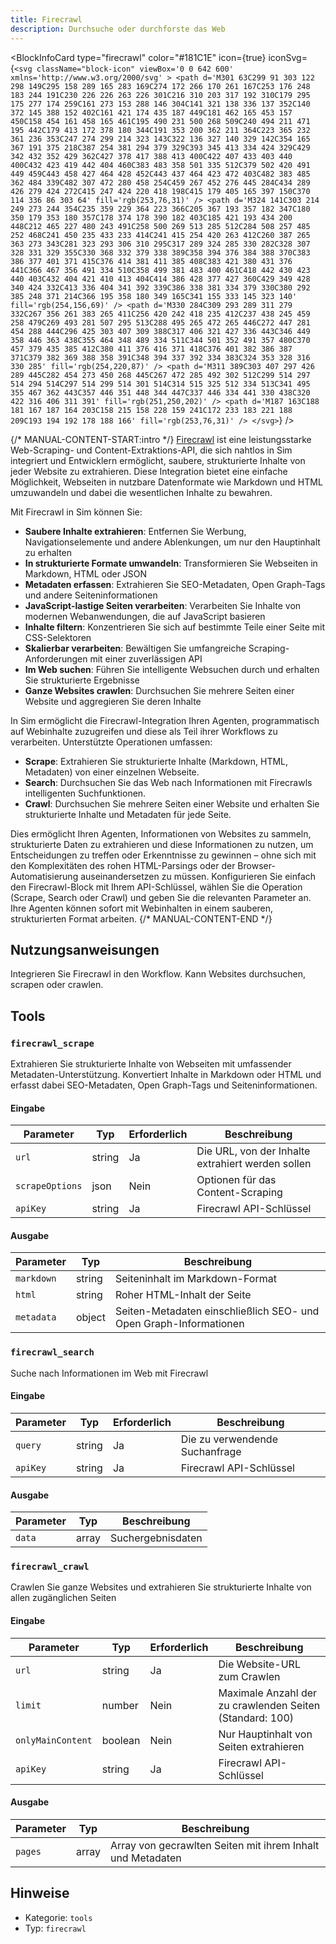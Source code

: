 ```yaml
---
title: Firecrawl
description: Durchsuche oder durchforste das Web
---
```



<BlockInfoCard 
  type="firecrawl"
  color="#181C1E"
  icon={true}
  iconSvg={`<svg className="block-icon" viewBox='0 0 642 600' xmlns='http://www.w3.org/2000/svg' >
      <path
        d='M301 63C299 91 303 122 298 149C295 158 289 165 283 169C274 172 266 170 261 167C253 176 248 183 244 191C230 226 226 263 226 301C216 310 203 317 192 310C179 295 175 277 174 259C161 273 153 288 146 304C141 321 138 336 137 352C140 372 145 388 152 402C161 421 174 435 187 449C181 462 165 453 157 450C158 454 161 458 165 461C195 490 231 500 268 509C240 494 211 471 195 442C179 413 172 378 180 344C191 353 200 362 211 364C223 365 232 361 236 353C247 274 299 214 323 143C322 136 327 140 329 142C354 165 367 191 375 218C387 254 381 294 379 329C393 345 413 334 424 329C429 342 432 352 429 362C427 378 417 388 413 400C422 407 433 403 440 400C432 423 419 442 404 460C383 483 358 501 335 512C379 502 420 491 449 459C443 458 427 464 428 452C443 437 464 423 472 403C482 383 485 362 484 339C482 307 472 280 458 254C459 267 452 276 445 284C434 289 426 279 424 272C415 247 424 220 418 198C415 179 405 165 397 150C370 114 336 86 303 64'
        fill='rgb(253,76,31)'
      />
      <path
        d='M324 141C303 214 249 273 244 354C235 359 229 364 223 366C205 367 193 357 182 347C180 350 179 353 180 357C178 374 178 390 182 403C185 421 193 434 200 448C212 465 227 480 243 491C258 500 269 513 285 512C284 508 257 485 252 468C241 450 235 433 233 414C241 415 254 420 263 412C260 387 265 363 273 343C281 323 293 306 310 295C317 289 324 285 330 282C328 307 328 331 329 355C330 368 332 379 338 389C358 394 376 384 388 370C383 386 377 401 371 415C376 414 381 411 385 408C383 421 380 431 376 441C366 467 356 491 334 510C358 499 381 483 400 461C418 442 430 423 440 403C432 404 421 410 413 404C414 386 428 377 427 360C429 349 428 340 424 332C413 336 404 341 392 339C386 338 381 334 379 330C380 292 385 248 371 214C366 195 358 180 349 165C341 155 333 145 323 140'
        fill='rgb(254,156,69)'
      />
      <path
        d='M330 284C309 293 289 311 279 332C267 356 261 383 265 411C256 420 242 418 235 412C237 438 245 459 258 479C269 493 281 507 295 513C288 495 265 472 265 446C272 447 281 454 288 444C296 425 303 407 309 388C317 406 321 427 336 443C346 449 358 446 363 438C355 464 348 489 334 511C344 501 352 491 357 480C370 457 379 435 385 412C380 411 376 416 371 418C376 401 382 386 387 371C379 382 369 388 358 391C348 394 337 392 334 383C324 353 328 316 330 285'
        fill='rgb(254,220,87)'
      />
      <path
        d='M311 389C303 407 297 426 289 445C282 454 273 450 268 445C267 472 285 492 302 512C299 514 297 514 294 514C297 514 299 514 301 514C314 515 325 512 334 513C341 495 355 467 362 443C357 446 351 448 344 447C337 446 334 441 330 438C320 422 316 406 311 391'
        fill='rgb(251,250,202)'
      />
      <path
        d='M187 163C188 181 167 187 164 203C158 215 158 228 159 241C172 233 183 221 188 209C193 194 192 178 188 166'
        fill='rgb(253,76,31)'
      />
    </svg>`}
/>

{/* MANUAL-CONTENT-START:intro */}
[Firecrawl](https://firecrawl.dev/) ist eine leistungsstarke Web-Scraping- und Content-Extraktions-API, die sich nahtlos in Sim integriert und Entwicklern ermöglicht, saubere, strukturierte Inhalte von jeder Website zu extrahieren. Diese Integration bietet eine einfache Möglichkeit, Webseiten in nutzbare Datenformate wie Markdown und HTML umzuwandeln und dabei die wesentlichen Inhalte zu bewahren.

Mit Firecrawl in Sim können Sie:

- **Saubere Inhalte extrahieren**: Entfernen Sie Werbung, Navigationselemente und andere Ablenkungen, um nur den Hauptinhalt zu erhalten
- **In strukturierte Formate umwandeln**: Transformieren Sie Webseiten in Markdown, HTML oder JSON
- **Metadaten erfassen**: Extrahieren Sie SEO-Metadaten, Open Graph-Tags und andere Seiteninformationen
- **JavaScript-lastige Seiten verarbeiten**: Verarbeiten Sie Inhalte von modernen Webanwendungen, die auf JavaScript basieren
- **Inhalte filtern**: Konzentrieren Sie sich auf bestimmte Teile einer Seite mit CSS-Selektoren
- **Skalierbar verarbeiten**: Bewältigen Sie umfangreiche Scraping-Anforderungen mit einer zuverlässigen API
- **Im Web suchen**: Führen Sie intelligente Websuchen durch und erhalten Sie strukturierte Ergebnisse
- **Ganze Websites crawlen**: Durchsuchen Sie mehrere Seiten einer Website und aggregieren Sie deren Inhalte

In Sim ermöglicht die Firecrawl-Integration Ihren Agenten, programmatisch auf Webinhalte zuzugreifen und diese als Teil ihrer Workflows zu verarbeiten. Unterstützte Operationen umfassen:

- **Scrape**: Extrahieren Sie strukturierte Inhalte (Markdown, HTML, Metadaten) von einer einzelnen Webseite.
- **Search**: Durchsuchen Sie das Web nach Informationen mit Firecrawls intelligenten Suchfunktionen.
- **Crawl**: Durchsuchen Sie mehrere Seiten einer Website und erhalten Sie strukturierte Inhalte und Metadaten für jede Seite.

Dies ermöglicht Ihren Agenten, Informationen von Websites zu sammeln, strukturierte Daten zu extrahieren und diese Informationen zu nutzen, um Entscheidungen zu treffen oder Erkenntnisse zu gewinnen – ohne sich mit den Komplexitäten des rohen HTML-Parsings oder der Browser-Automatisierung auseinandersetzen zu müssen. Konfigurieren Sie einfach den Firecrawl-Block mit Ihrem API-Schlüssel, wählen Sie die Operation (Scrape, Search oder Crawl) und geben Sie die relevanten Parameter an. Ihre Agenten können sofort mit Webinhalten in einem sauberen, strukturierten Format arbeiten.
{/* MANUAL-CONTENT-END */}

## Nutzungsanweisungen

Integrieren Sie Firecrawl in den Workflow. Kann Websites durchsuchen, scrapen oder crawlen.

## Tools

### `firecrawl_scrape`

Extrahieren Sie strukturierte Inhalte von Webseiten mit umfassender Metadaten-Unterstützung. Konvertiert Inhalte in Markdown oder HTML und erfasst dabei SEO-Metadaten, Open Graph-Tags und Seiteninformationen.

#### Eingabe

| Parameter | Typ | Erforderlich | Beschreibung |
| --------- | ---- | -------- | ----------- |
| `url` | string | Ja | Die URL, von der Inhalte extrahiert werden sollen |
| `scrapeOptions` | json | Nein | Optionen für das Content-Scraping |
| `apiKey` | string | Ja | Firecrawl API-Schlüssel |

#### Ausgabe

| Parameter | Typ | Beschreibung |
| --------- | ---- | ----------- |
| `markdown` | string | Seiteninhalt im Markdown-Format |
| `html` | string | Roher HTML-Inhalt der Seite |
| `metadata` | object | Seiten-Metadaten einschließlich SEO- und Open Graph-Informationen |

### `firecrawl_search`

Suche nach Informationen im Web mit Firecrawl

#### Eingabe

| Parameter | Typ | Erforderlich | Beschreibung |
| --------- | ---- | -------- | ----------- |
| `query` | string | Ja | Die zu verwendende Suchanfrage |
| `apiKey` | string | Ja | Firecrawl API-Schlüssel |

#### Ausgabe

| Parameter | Typ | Beschreibung |
| --------- | ---- | ----------- |
| `data` | array | Suchergebnisdaten |

### `firecrawl_crawl`

Crawlen Sie ganze Websites und extrahieren Sie strukturierte Inhalte von allen zugänglichen Seiten

#### Eingabe

| Parameter | Typ | Erforderlich | Beschreibung |
| --------- | ---- | -------- | ----------- |
| `url` | string | Ja | Die Website-URL zum Crawlen |
| `limit` | number | Nein | Maximale Anzahl der zu crawlenden Seiten \(Standard: 100\) |
| `onlyMainContent` | boolean | Nein | Nur Hauptinhalt von Seiten extrahieren |
| `apiKey` | string | Ja | Firecrawl API-Schlüssel |

#### Ausgabe

| Parameter | Typ | Beschreibung |
| --------- | ---- | ----------- |
| `pages` | array | Array von gecrawlten Seiten mit ihrem Inhalt und Metadaten |

## Hinweise

- Kategorie: `tools`
- Typ: `firecrawl`
